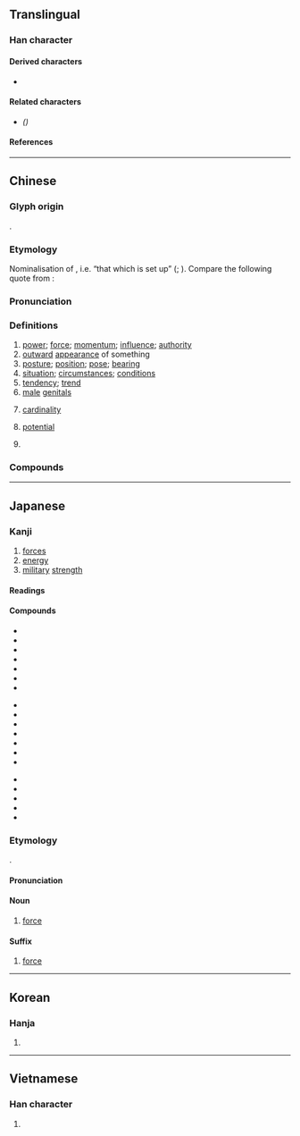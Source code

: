 {{also|势}}
{{character info}}
==Translingual==

===Han character===
{{Han char|rn=19|rad=力|as=11|sn=13|four=45427|canj=GIKS|ids=⿱埶力}}

====Derived characters====
* {{l|mul|[[𫸾]], [[𫉥]]}}

====Related characters====
* {{l|mul|[[势]]}} ''({{w|Simplified Chinese}})''

====References====
{{Han ref|kx=0149.040|dkj=02422|dj=0336.110|hdz=10377.030|uh=52E2}}

----

==Chinese==
{{zh-forms|s=势|alt=埶}}

===Glyph origin===
{{Han etym}}
{{Han compound|埶|力|c1=p|c2=s|t2=power|ls=psc}}.

===Etymology===
Nominalisation of {{och-l|設|tr=*ŋ̊et|to set up}}, i.e. “that which is set up” ({{zh-ref|Schuessler, 2007}}; {{zh-ref|Baxter and Sagart, 2014}}). Compare the following quote from ''{{w|Han Feizi}}'':

: {{zh-x|吾 所 為{wéi} 言 '''勢''' 者，言 人 之 所 '''設''' 也。|The '''setup''' (''*ŋ̊et-s'') of which I am speaking refers to what is '''set up''' (''*ŋ̊et'') by men.|ref=Hanfeizi|collapsed=y}}

===Pronunciation===
{{zh-pron
|m=shì
|c=sai3
|c-t=sai1
|h=pfs=sṳ;gd=si4
|md=sié
|mn=qz,tw,xm:sè/sì
|mn_note=sè - literary; sì - vernacular
|mn-t=si3
|w=2sr
|mc=y
|oc=y
|cat=n
}}

===Definitions===
{{zh-hanzi}}

# [[power]]; [[force]]; [[momentum]]; [[influence]]; [[authority]]
# [[outward]] [[appearance]] of something
# [[posture]]; [[position]]; [[pose]]; [[bearing]]
# [[situation]]; [[circumstances]]; [[conditions]]
# [[tendency]]; [[trend]]
# [[male]] [[genital]]s
#: {{zh-x|去勢|to castrate}}
# {{lb|zh|set theory|of a set}} [[cardinality]]
# {{lb|zh|physics|mathematics}} [[potential]]
# {{lb|zh|Min Dong|Min Nan}} {{n-g|Suffix for locality noun.}}

===Compounds===
{{zh-der|乘勢|勢族|倚勢|凌厲攻勢|勢成水火|勢家|勢所必然|字勢|位尊勢重|仗勢|勢豪|大勢已去|動勢|九勢|勢要|勢況|人多勢眾|力屈勢窮|其勢洶洶|勢能|地勢|兩勢|助勢|因勢利導|名勢|作勢|優勢種|審時度勢|勢利|勢焰|來勢|勢利眼|倚財仗勢|情勢|事勢|審時定勢|惡勢力|態勢|國勢|勢必|勢窮力孤|勢合形離|借勢|情見勢屈|人孤勢單|冒冒勢勢|勢利鬼|勢如奔馬|守勢|勢傾朝野|慕勢|力均勢敵|情見勢竭|審曲面勢|恃勢凌人|怕勢勢|勢如劈竹|倚勢挾權|愛勢貪財|強勢|依官仗勢|力蹙勢窮|勢如破竹|得勢|大張聲勢|勢均力敵|形格勢禁|強勢貨幣|兵勢|勢不可當|勢同水火|慌張勢煞|勢劍|常山蛇勢|勢派|力分勢弱|弱勢|低姿勢|來勢洶洶|兩勢下|局勢|勢不兩立|大勢已定|勢不得已|傷勢|勢若摧枯|倚官仗勢|做腔作勢|定勢|割勢|失勢|山勢|仗勢欺人|就勢|勢交|不是頭勢|媒體造勢|威勢|勢利之交|勢不並立|彈性勢能|力敵勢均|失張冒勢|天下大勢|勢在必行|大勢|仗勢凌人|均勢|優勢|大勢所趨|倚官託勢|劣勢|形勢|勢力並行|姿勢|勢任|勢窮力竭|吐勢|勢窮力極|去勢|勢頭|勢煞|勢成騎虎|勢如騎虎|勢如摧山|勢單力薄|勢沙|勢力|做張做勢|勢不兩存|勢如山倒|時勢所迫|氣勢如虹|氣勢磅礴|扭轉頹勢|挾貴倚勢|比勢|攻勢作戰|村村勢勢|把勢|權豪勢要|掎角之勢|手勢|挾勢弄權|神龍失勢|拿腔作勢|時勢|有錢有勢|比手勢|打手勢|歹勢|破竹之勢|斗杓轉勢|犄角之勢|眾寡勢殊|眉勢|無勢可乘|氣勢熏灼|架勢|狗仗官勢|病已成勢|病勢|火勢|權勢|現勢|村沙樣勢|擺開陣勢|捉班做勢|時異勢殊|打把勢|拿板弄勢|狗仗人勢|潛勢|漲勢|氣勢|拿班作勢|攝威擅勢|挾勢|水勢|氣勢雄偉|氣勢洶洶|挾權倚勢|有財有勢|樣勢|歡勢|擺姿勢|攻勢|趕勢利|逞勢|趁風勢|貪財慕勢|虛張聲勢|趨財慕勢|順勢|逆勢|計窮勢蹙|虎勢|騁兇騁勢|財多勢重|造勢|趁勢落篷|筆勢|走勢圖|虔婆勢|趁勢|鼎足之勢|雜種優勢|趨炎附勢|頹勢|體勢|騎虎之勢|飛馳之勢|風風勢勢|逐勢|銷勢|頭勢|音勢|雨勢|裝腔作勢|老把勢|聲勢|隨時度勢|陣勢|長期趨勢|趨時捧勢|都把勢|笑臉攻勢|輕狂百勢|蓄勢待發|趨勢|風勢|走勢|趨炎奉勢|趨權附勢|語勢|貴勢炎炎|財勢|聲勢浩大|聲勢赫赫|軍勢|慣勢:koan-se|東勢|好勢:hó-sè|復勢|南勢|八勢|凡勢:hoān-sè;Min Nan|範勢:pān-sè;Min Nan|涼勢:liâng-sè;Min Nan|跛手太監——無拳無勢}}

----

==Japanese==

===Kanji===
{{ja-kanji|grade=5|rs=力11}}

# [[forces]]
# [[energy]]
# [[military]] [[strength]]

====Readings====
{{ja-readings
|goon=せ
|kanon=せい
|kanyoon=ぜい
|kun=いきお-い<いきほ-ひ, はず-み<はづ-み
|nanori=きおい, ちから, ひろむ
}}

====Compounds====
{{top3}}
* {{ja-r|趨%勢|すう%せい}}
* {{ja-r|衰%勢|すい%せい}}
* {{ja-r|姿%勢|し%せい}}
* {{ja-r|形%勢|けい%せい}}
* {{ja-r|村%勢|そん%せい}}
* {{ja-r|町%勢|ちょう%せい}}
* {{ja-r|区%勢|く%せい}}
{{mid3}}
* {{ja-r|市%勢|し%せい}}
* {{ja-r|水%勢|すい%せい}}
* {{ja-r|手%勢|て%ぜい}}
* {{ja-r|中%勢|ちゅう%せい}}
* {{ja-r|病%勢|びょう%せい}}
* {{ja-r|落%勢|らく%せい}}
* {{ja-r|騰%勢|とう%せい}}
{{mid3}}
* {{ja-r|勢%力%伯%仲|せい%りょく%はく%ちゅう}}
* {{ja-r|党%勢|とう%せい}}
* {{ja-r|猖%獗|しょう%けつ}}
* {{ja-r|破%竹の勢い|は%ちく の いきおい}}
* {{ja-r|海%外%勢|かい%がい%ぜい}}
{{bottom}}

===Etymology===
{{ja-kanjitab|せい|yomi=o}}
{{der+|ja|ltc|-}} {{ltc-l|勢}}.

====Pronunciation====
{{ja-pron|せい|acc=1|acc_ref=DJR}}

====Noun====
{{ja-noun|せい|hhira=せい}}

# [[force]]

====Suffix====
{{ja-pos|suffix|せい|hhira=せい}}

# [[force]] {{gloss|group of people}}
#: {{ja-usex|海外勢|かいがい-せい|overseas fanbase}}
#: {{ja-usex|CD勢|シーディー-せい|the type of person who prefers to purchase CDs}}

----

==Korean==

===Hanja===
{{ko-hanja|형세|세}}

# {{hanja form of|세|[[force]]}}

----

==Vietnamese==

===Han character===
{{vi-readings|reading=[[thế]], [[thể]]|rs=力11}}

# {{rfdef|vi|sort=力11}}